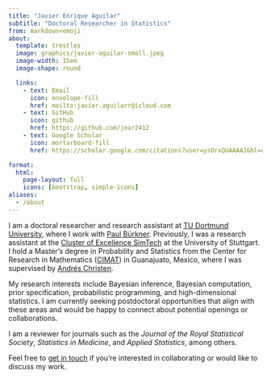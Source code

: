```yaml
---
title: "Javier Enrique Aguilar"
subtitle: "Doctoral Researcher in Statistics"
from: markdown+emoji
about:
  template: trestles
  image: graphics/javier-aguilar-small.jpeg
  image-width: 15em
  image-shape: round

  links:
    - text: Email
      icon: envelope-fill
      href: mailto:javier.aguilarr@icloud.com
    - text: GitHub
      icon: github
      href: https://github.com/jear2412
    - text: Google Scholar
      icon: mortarboard-fill
      href: https://scholar.google.com/citations?user=ysOrxQUAAAAJ&hl=en

format:
  html: 
    page-layout: full
    icons: [bootstrap, simple-icons] 
aliases:
  - /about
---
```


::: {#about-heading}
I am a doctoral researcher and research assistant at [TU Dortmund University](https://compstat.statistik.tu-dortmund.de/en/), where I work with [Paul Bürkner](https://paul-buerkner.github.io). Previously, I was a research assistant at the [Cluster of Excellence SimTech](https://www.simtech.uni-stuttgart.de) at the University of Stuttgart. I hold a Master’s degree in Probability and Statistics from the Center for Research in Mathematics ([CIMAT](https://ppe.cimat.mx)) in Guanajuato, Mexico, where I was supervised by [Andrés Christen](https://www.cimat.mx/~jac/).

My research interests include Bayesian inference, Bayesian computation, prior specification, probabilistic programming, and high-dimensional statistics. I am currently seeking postdoctoral opportunities that align with these areas and would be happy to connect about potential openings or collaborations.

I am a reviewer for journals such as the *Journal of the Royal Statistical Society*, *Statistics in Medicine*, and *Applied Statistics*, among others.

Feel free to [get in touch](mailto:javier.aguilarr@icloud.com) if you're interested in collaborating or would like to discuss my work.

:::

